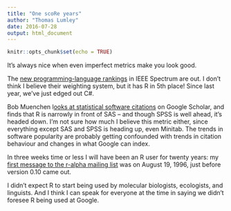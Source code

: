 ```yaml
---
title: "One scoRe years"
author: "Thomas Lumley"
date: 2016-07-28
output: html_document
---
```


```r
knitr::opts_chunk$set(echo = TRUE)
```

 It’s always nice when even imperfect metrics make you look good.   

The [new programming-language rankings](http://spectrum.ieee.org/static/interactive-the-top-programming-languages-2016) in IEEE Spectrum are out. I don’t think I believe their weighting system, but it has R in 5th place! Since last year, we’ve just edged out C#.

Bob Muenchen l[ooks at statistical software citations](http://r4stats.com/2016/06/08/r-passes-sas-in-scholarly-use-finally/) on Google Scholar, and finds that R is narrowly in front of SAS -- and though SPSS is well ahead, it’s headed down. I’m not sure how much I believe this metric either, since everything except SAS and SPSS is heading up, even Minitab. The trends in software popularity are probably getting confounded with trends in citation behaviour and changes in what Google can index.

In three weeks time or less I will have been an R user for twenty years: my [first message to the r-alpha mailing list](http://tolstoy.newcastle.edu.au/R/testers/0229.html) was on August 19, 1996, just before version 0.10 came out.

I didn’t expect R to start being used by molecular biologists, ecologists, and linguists. And I think I can speak for everyone at the time in saying we didn’t foresee R being used at Google. 
